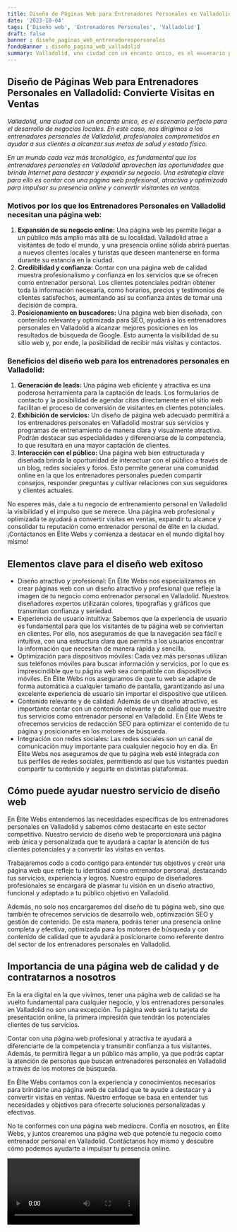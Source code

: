 ```yaml
---
title: Diseño de Páginas Web para Entrenadores Personales en Valladolid
date: '2023-10-04'
tags: ['Diseño web', 'Entrenadores Personales', 'Valladolid']
draft: false
banner : diseño_paginas_web_entrenadorespersonales
fondoBanner : diseño_pagina_web_valladolid
summary: Valladolid, una ciudad con un encanto único, es el escenario perfecto para el desarrollo de negocios locales. En este caso, nos dirigimos a los entrenadores personales de Valladolid, profesionales comprometidos en ayudar a sus clientes a alcanzar sus metas de salud y estado físico.
---
```


## **Diseño de Páginas Web para Entrenadores Personales en Valladolid: Convierte Visitas en Ventas**

*Valladolid, una ciudad con un encanto único, es el escenario perfecto para el desarrollo de negocios locales. En este caso, nos dirigimos a los entrenadores personales de Valladolid, profesionales comprometidos en ayudar a sus clientes a alcanzar sus metas de salud y estado físico.*

*En un mundo cada vez más tecnológico, es fundamental que los entrenadores personales en Valladolid aprovechen las oportunidades que brinda Internet para destacar y expandir su negocio. Una estrategia clave para ello es contar con una página web profesional, atractiva y optimizada para impulsar su presencia online y convertir visitantes en ventas.*

### **Motivos por los que los Entrenadores Personales en Valladolid necesitan una página web:**
1. **Expansión de su negocio online:** Una página web les permite llegar a un público más amplio más allá de su localidad. Valladolid atrae a visitantes de todo el mundo, y una presencia online sólida abrirá puertas a nuevos clientes locales y turistas que deseen mantenerse en forma durante su estancia en la ciudad.
2. **Credibilidad y confianza:** Contar con una página web de calidad muestra profesionalismo y confianza en los servicios que se ofrecen como entrenador personal. Los clientes potenciales podrán obtener toda la información necesaria, como horarios, precios y testimonios de clientes satisfechos, aumentando así su confianza antes de tomar una decisión de compra.
3. **Posicionamiento en buscadores:** Una página web bien diseñada, con contenido relevante y optimizada para SEO, ayudará a los entrenadores personales en Valladolid a alcanzar mejores posiciones en los resultados de búsqueda de Google. Esto aumenta la visibilidad de su sitio web y, por ende, la posibilidad de recibir más visitas y contactos.

### **Beneficios del diseño web para los entrenadores personales en Valladolid:**
1. **Generación de leads:** Una página web eficiente y atractiva es una poderosa herramienta para la captación de leads. Los formularios de contacto y la posibilidad de agendar citas directamente en el sitio web facilitan el proceso de conversión de visitantes en clientes potenciales.
2. **Exhibición de servicios:** Un diseño de página web adecuado permitirá a los entrenadores personales en Valladolid mostrar sus servicios y programas de entrenamiento de manera clara y visualmente atractiva. Podrán destacar sus especialidades y diferenciarse de la competencia, lo que resultará en una mayor captación de clientes.
3. **Interacción con el público:** Una página web bien estructurada y diseñada brinda la oportunidad de interactuar con el público a través de un blog, redes sociales y foros. Esto permite generar una comunidad online en la que los entrenadores personales pueden compartir consejos, responder preguntas y cultivar relaciones con sus seguidores y clientes actuales.

No esperes más, dale a tu negocio de entrenamiento personal en Valladolid la visibilidad y el impulso que se merece. Una página web profesional y optimizada te ayudará a convertir visitas en ventas, expandir tu alcance y consolidar tu reputación como entrenador personal de élite en la ciudad. ¡Contáctanos en Élite Webs y comienza a destacar en el mundo digital hoy mismo!

<GifSeo />

<Cta />

## Elementos clave para el diseño web exitoso

- Diseño atractivo y profesional: En Élite Webs nos especializamos en crear páginas web con un diseño atractivo y profesional que refleje la imagen de tu negocio como entrenador personal en Valladolid. Nuestros diseñadores expertos utilizarán colores, tipografías y gráficos que transmitan confianza y seriedad.
- Experiencia de usuario intuitiva: Sabemos que la experiencia de usuario es fundamental para que los visitantes de tu página web se conviertan en clientes. Por ello, nos aseguramos de que la navegación sea fácil e intuitiva, con una estructura clara que permita a los usuarios encontrar la información que necesitan de manera rápida y sencilla.
- Optimización para dispositivos móviles: Cada vez más personas utilizan sus teléfonos móviles para buscar información y servicios, por lo que es imprescindible que tu página web sea compatible con dispositivos móviles. En Élite Webs nos aseguramos de que tu web se adapte de forma automática a cualquier tamaño de pantalla, garantizando así una excelente experiencia de usuario sin importar el dispositivo que utilicen.
- Contenido relevante y de calidad: Además de un diseño atractivo, es importante contar con un contenido relevante y de calidad que muestre tus servicios como entrenador personal en Valladolid. En Élite Webs te ofrecemos servicios de redacción SEO para optimizar el contenido de tu página y posicionarte en los motores de búsqueda.
- Integración con redes sociales: Las redes sociales son un canal de comunicación muy importante para cualquier negocio hoy en día. En Élite Webs nos aseguramos de que tu página web esté integrada con tus perfiles de redes sociales, permitiendo así que tus visitantes puedan compartir tu contenido y seguirte en distintas plataformas.

## Cómo puede ayudar nuestro servicio de diseño web

En Élite Webs entendemos las necesidades específicas de los entrenadores personales en Valladolid y sabemos cómo destacarte en este sector competitivo. Nuestro servicio de diseño web te proporcionará una página web única y personalizada que te ayudará a captar la atención de tus clientes potenciales y a convertir las visitas en ventas.

Trabajaremos codo a codo contigo para entender tus objetivos y crear una página web que refleje tu identidad como entrenador personal, destacando tus servicios, experiencia y logros. Nuestro equipo de diseñadores profesionales se encargará de plasmar tu visión en un diseño atractivo, funcional y adaptado a tu público objetivo en Valladolid.

Además, no solo nos encargaremos del diseño de tu página web, sino que también te ofrecemos servicios de desarrollo web, optimización SEO y gestión de contenido. De esta manera, podrás tener una presencia online completa y efectiva, optimizada para los motores de búsqueda y con contenido de calidad que te ayudará a posicionarte como referente dentro del sector de los entrenadores personales en Valladolid.

## Importancia de una página web de calidad y de contratarnos a nosotros

En la era digital en la que vivimos, tener una página web de calidad se ha vuelto fundamental para cualquier negocio, y los entrenadores personales en Valladolid no son una excepción. Tu página web será tu tarjeta de presentación online, la primera impresión que tendrán los potenciales clientes de tus servicios.

Contar con una página web profesional y atractiva te ayudará a diferenciarte de la competencia y transmitir confianza a tus visitantes. Además, te permitirá llegar a un público más amplio, ya que podrás captar la atención de personas que buscan entrenadores personales en Valladolid a través de los motores de búsqueda.

En Élite Webs contamos con la experiencia y conocimientos necesarios para brindarte una página web de calidad que te ayude a destacar y a convertir visitas en ventas. Nuestro enfoque se basa en entender tus necesidades y objetivos para ofrecerte soluciones personalizadas y efectivas.

No te conformes con una página web mediocre. Confía en nosotros, en Élite Webs, y juntos crearemos una página web que potencie tu negocio como entrenador personal en Valladolid. Contáctanos hoy mismo y descubre cómo podemos ayudarte a impulsar tu presencia online.

<Video />

<CtaBot job='Entrenadores Personales' city='Valladolid'/>

<Gmaps query='Valladolid+españa+maps' />